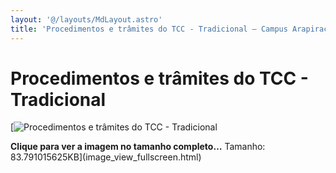 ```yaml
---
layout: '@/layouts/MdLayout.astro'
title: 'Procedimentos e trâmites do TCC - Tradicional — Campus Arapiraca'
---
```




Procedimentos e trâmites do TCC - Tradicional
=============================================







[<Image src="https://arapiraca.ufal.br/graduacao/ciencia-da-computacao/documentos/tcc/fluxograma_tcc.png/%40%40images/94401d90-3e5a-469c-9678-179d6f7a2e87.png" alt="Procedimentos e trâmites do TCC - Tradicional" inferSize />



**Clique para ver a imagem no tamanho completo…**
Tamanho: 83.791015625KB](image_view_fullscreen.html)







